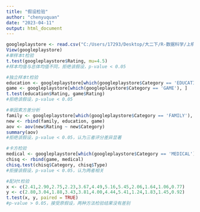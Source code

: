 ```yaml
---
title: "假设检验"
author: "chenyuquan"
date: "2023-04-11"
output: html_document
---
```


```r
googleplaystore <- read.csv("C:/Users/17293/Desktop/大二下/R-数据科学/上机/20230411/googleplaystore.csv")
View(googleplaystore)
#单样本t检验
t.test(googleplaystore$Rating, mu=4.5)
#样本均值与总体均值不同，拒绝该假设，p-value < 0.05

#独立样本t检验
education <- googleplaystore[which(googleplaystore$Category == 'EDUCATION'), ]
game <- googleplaystore[which(googleplaystore$Category == 'GAME'), ]
t.test(education$Rating, game$Rating)
#拒绝该假设，p-value < 0.05

#单因素方差分析
family <- googleplaystore[which(googleplaystore$Category == 'FAMILY'), ]
new <- rbind(family, education, game)
aov <- aov(new$Rating ~ new$Category)
summary(aov)
#拒绝该假设，p-value < 0.05，认为三者评分差异显著

#卡方检验
medical <- googleplaystore[which(googleplaystore$Category == 'MEDICAL'), ]
chisq <- rbind(game, medical)
chisq.test(chisq$Category, chisq$Type)
#拒接该假设，p-value < 0.05，认为两者相关

#配对t检验
x <- c(2.41,2.90,2.75,2.23,3.67,4.49,5.16,5.45,2.06,1.64,1.06,0.77)
y <- c(2.80,3.04,1.88,3.43,3.81,4.00,4.44,5.41,1.24,1.83,1.45,0.92)
t.test(x, y, paired = TRUE)
#p-value > 0.05，接受原假设，两种方法检验结果没有差别

```